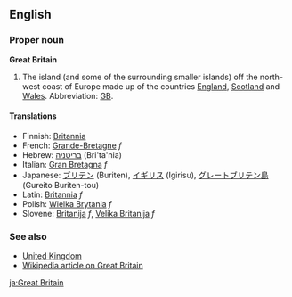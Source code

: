 ==English==
===Proper noun===
'''Great Britain'''

#The island (and some of the surrounding smaller islands) off the north-west coast of Europe made up of the countries [[England]], [[Scotland]] and [[Wales]].  Abbreviation: [[GB]].

====Translations====
*Finnish: [[Britannia#Finnish|Britannia]]
*French: [[Grande-Bretagne]] ''f''
*Hebrew: [[בריטניה]] (Bri'ta'nia)
*Italian: [[Gran Bretagna]] ''f''
*Japanese: [[ブリテン]] (Buriten), [[イギリス]] (Igirisu), [[グレートブリテン島]] (Gureito Buriten-tou)<!--is "Igirisu" England? If so, this should be deleted.-->
*Latin: [[Britannia]] ''f''
*Polish: [[Wielka Brytania]] ''f''
*Slovene: [[Britanija]] ''f'', [[Velika Britanija]] ''f''

===See also===
*[[United Kingdom]]
*[[w:Great Britain|Wikipedia article on Great Britain]]
[[ja:Great Britain]]